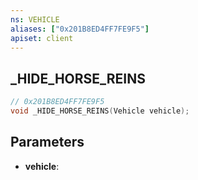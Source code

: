 ```yaml
---
ns: VEHICLE
aliases: ["0x201B8ED4FF7FE9F5"]
apiset: client
---
```

## _HIDE_HORSE_REINS

```c
// 0x201B8ED4FF7FE9F5
void _HIDE_HORSE_REINS(Vehicle vehicle);
```


## Parameters
* **vehicle**:
